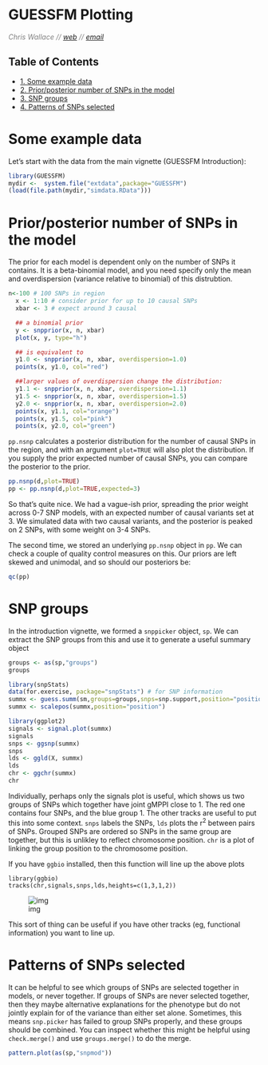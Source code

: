 <!--
%\VignetteEngine{knitr}
%\VignetteIndexEntry{GUESSFM Plotting}
-->
<h1>GUESSFM Plotting</h1>
<font color="grey">
*Chris Wallace // [web](http://www-gene.cimr.cam.ac.uk/staff/wallace) // [email](mailto:chris.wallace at cimr.cam.ac.uk)*  
</font>

<div id="table-of-contents">
<h2>Table of Contents</h2>
<div id="text-table-of-contents">
<ul>
<li><a href="#orgheadline1">1. Some example data</a></li>
<li><a href="#orgheadline2">2. Prior/posterior number of SNPs in the model</a></li>
<li><a href="#orgheadline3">3. SNP groups</a></li>
<li><a href="#orgheadline4">4. Patterns of SNPs selected</a></li>
</ul>
</div>
</div>

# Some example data

Let's start with the data from the main vignette (GUESSFM Introduction):

```r
library(GUESSFM)
mydir <-  system.file("extdata",package="GUESSFM")
(load(file.path(mydir,"simdata.RData")))
```

# Prior/posterior number of SNPs in the model

The prior for each model is dependent only on the number of SNPs it contains.  It is a beta-binomial model, and you need specify only the mean and overdispersion (variance relative to binomial) of this distrubtion.

```r
n<-100 # 100 SNPs in region
  x <- 1:10 # consider prior for up to 10 causal SNPs
  xbar <- 3 # expect around 3 causal

  ## a binomial prior
  y <- snpprior(x, n, xbar)
  plot(x, y, type="h")

  ## is equivalent to
  y1.0 <- snpprior(x, n, xbar, overdispersion=1.0)
  points(x, y1.0, col="red")

  ##larger values of overdispersion change the distribution:
  y1.1 <- snpprior(x, n, xbar, overdispersion=1.1)
  y1.5 <- snpprior(x, n, xbar, overdispersion=1.5)
  y2.0 <- snpprior(x, n, xbar, overdispersion=2.0)
  points(x, y1.1, col="orange")
  points(x, y1.5, col="pink")
  points(x, y2.0, col="green")
```

`pp.nsnp` calculates a posterior distribution for the number of causal SNPs in the region, and with an argument `plot=TRUE` will also plot the distribution.  If you supply the prior expected number of causal SNPs, you can compare the posterior to the prior.

```r
pp.nsnp(d,plot=TRUE)
pp <- pp.nsnp(d,plot=TRUE,expected=3)
```

So that's quite nice.  We had a vague-ish prior, spreading the prior weight across 0-7 SNP models, with an expected number of causal variants set at 3.  We simulated data with two causal variants, and the posterior is peaked on 2 SNPs, with some weight on 3-4 SNPs.

The second time, we stored an underlying `pp.nsnp` object in `pp`.  We can check a couple of quality control measures on this.  Our priors are left skewed and unimodal, and so should our posteriors be:

```r
qc(pp)
```

# SNP groups

In the introduction vignette, we formed a `snppicker` object, `sp`.  We can extract the SNP groups from this and use it to generate a useful summary object

```r
groups <- as(sp,"groups")
groups

library(snpStats)
data(for.exercise, package="snpStats") # for SNP information
summx <- guess.summ(sm,groups=groups,snps=snp.support,position="position")
summx <- scalepos(summx,position="position")

library(ggplot2)
signals <- signal.plot(summx)
signals
snps <- ggsnp(summx)
snps
lds <- ggld(X, summx)
lds
chr <- ggchr(summx)
chr
```

Individually, perhaps only the signals plot is useful, which shows us two groups of SNPs which together have joint gMPPI close to 1.  The red one contains four SNPs, and the blue group 1.  The other tracks are useful to put this into some context.   `snps` labels the SNPs, `lds` plots the r<sup>2</sup> between pairs of SNPs.  Grouped SNPs are ordered so SNPs in the same group are together, but this is unlikley to reflect chromosome position.  `chr` is a plot of linking the group position to the chromosome position. 

If you have `ggbio` installed, then this function will line up the above plots

    library(ggbio)
    tracks(chr,signals,snps,lds,heights=c(1,3,1,2))

![img](summx-tracks.jpg)

This sort of thing can be useful if you have other tracks (eg, functional information) you want to line up.

# Patterns of SNPs selected

It can be helpful to see which groups of SNPs are selected together in
models, or never together.  If groups of SNPs are never selected
together, then they maybe alternative explanations for the phenotype
but do not jointly explain for of the variance than either set alone.
Sometimes, this means `snp.picker` has failed to group SNPs properly,
and these groups should be combined.  You can inspect whether this
might be helpful using `check.merge()` and use `groups.merge()` to do
the merge.

```r
pattern.plot(as(sp,"snpmod"))
```
